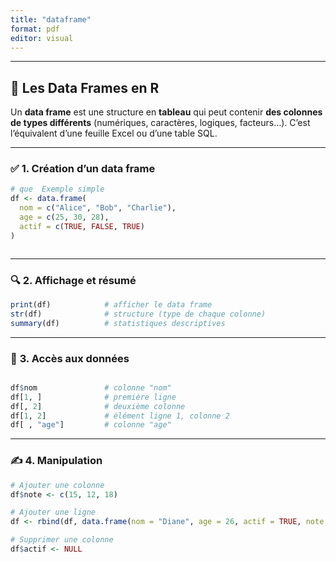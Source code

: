 ```yaml
---
title: "dataframe"
format: pdf
editor: visual
---
```


------------------------------------------------------------------------

## 🧾 Les Data Frames en R

Un **data frame** est une structure en **tableau** qui peut contenir **des colonnes de types différents** (numériques, caractères, logiques, facteurs…). C’est l’équivalent d’une feuille Excel ou d’une table SQL.

------------------------------------------------------------------------

### ✅ **1. Création d’un data frame**

```r
# que  Exemple simple
df <- data.frame(
  nom = c("Alice", "Bob", "Charlie"),
  age = c(25, 30, 28),
  actif = c(TRUE, FALSE, TRUE)
)
```

``` r
```

------------------------------------------------------------------------

### 🔍 **2. Affichage et résumé**

``` r
print(df)            # afficher le data frame
str(df)              # structure (type de chaque colonne)
summary(df)          # statistiques descriptives
```

------------------------------------------------------------------------

### 🧭 **3. Accès aux données**

``` r
```

```r
df$nom               # colonne "nom"
df[1, ]              # première ligne
df[, 2]              # deuxième colonne
df[1, 2]             # élément ligne 1, colonne 2
df[ , "age"]         # colonne "age"
```

------------------------------------------------------------------------

### ✍️ **4. Manipulation**

```r
# Ajouter une colonne
df$note <- c(15, 12, 18)

# Ajouter une ligne
df <- rbind(df, data.frame(nom = "Diane", age = 26, actif = TRUE, note = 17))

# Supprimer une colonne
df$actif <- NULL
```
